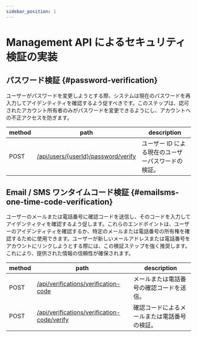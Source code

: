 ```yaml
---
sidebar_position: 1
---
```


# Management API によるセキュリティ検証の実装

## パスワード検証 \{#password-verification}

ユーザーがパスワードを変更しようとする際、システムは現在のパスワードを再入力してアイデンティティを確認するよう促すべきです。このステップは、認可されたアカウント所有者のみがパスワードを変更できるようにし、アカウントへの不正アクセスを防ぎます。

| method | path                                                                                                     | description                                        |
| ------ | -------------------------------------------------------------------------------------------------------- | -------------------------------------------------- |
| POST   | [/api/users/\{userId\}/password/verify](https://openapi.logto.io/operation/operation-verifyuserpassword) | ユーザー ID による現在のユーザーパスワードの検証。 |

## Email / SMS ワンタイムコード検証 \{#emailsms-one-time-code-verification}

ユーザーのメールまたは電話番号に確認コードを送信し、そのコードを入力してアイデンティティを確認するよう促します。これらのエンドポイントは、ユーザーのアイデンティティを確認するか、特定のメールまたは電話番号の所有権を確認するために使用できます。ユーザーが新しいメールアドレスまたは電話番号をアカウントにリンクしようとする際には、この検証ステップを強く推奨します。これにより、提供された情報の信頼性が確保されます。

| method | path                                                                                                                             | description                                  |
| ------ | -------------------------------------------------------------------------------------------------------------------------------- | -------------------------------------------- |
| POST   | [/api/verifications/verification-code](https://openapi.logto.io/operation/operation-createverificationbyverificationcode)        | メールまたは電話番号の確認コードを送信。     |
| POST   | [/api/verifications/verification-code/verify](https://openapi.logto.io/operation/operation-verifyverificationbyverificationcode) | 確認コードによるメールまたは電話番号の検証。 |

